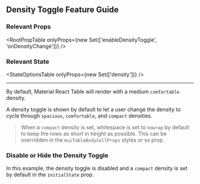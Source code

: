 
<Head>
  <title>Material React Table Docs - Density Toggle Feature Guide</title>
  <meta
    name="description"
    content="How to use, customize, or disable the density toggle button feature of Material React Table"
  />
</Head>

## Density Toggle Feature Guide

### Relevant Props

<RootPropTable
  onlyProps={new Set(['enableDensityToggle', 'onDensityChange'])}
/>

### Relevant State

<StateOptionsTable onlyProps={new Set(['density'])} />

---

By default, Material React Table will render with a medium `comfortable` density.

A density toggle is shown by default to let a user change the density to cycle through `spacious`, `comfortable`, and `compact` densities.

> When a `compact` density is set, whitespace is set to `nowrap` by default to keep the rows as short in height as possible. This can be overridden in the `muiTableBodyCellProps` styles or sx prop.

### Disable or Hide the Density Toggle

In this example, the density toggle is disabled and a `compact` density is set by default in the `initialState` prop.

<DisableExample />
